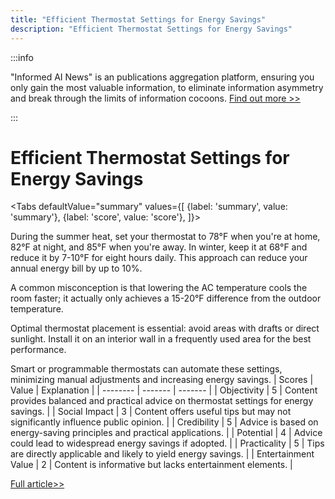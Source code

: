 ```yaml
---
title: "Efficient Thermostat Settings for Energy Savings"
description: "Efficient Thermostat Settings for Energy Savings"
---
```



:::info

"Informed AI News" is an publications aggregation platform, ensuring you only gain the most valuable information, to eliminate information asymmetry and break through the limits of information cocoons.  [Find out more >>](/)

:::

# Efficient Thermostat Settings for Energy Savings


<Tabs
	defaultValue="summary"
	values={[
	{label: 'summary', value: 'summary'},
	{label: 'score', value: 'score'},
]}>
<TabItem value="summary">


During the summer heat, set your thermostat to 78°F when you're at home, 82°F at night, and 85°F when you're away. In winter, keep it at 68°F and reduce it by 7-10°F for eight hours daily. This approach can reduce your annual energy bill by up to 10%.

A common misconception is that lowering the AC temperature cools the room faster; it actually only achieves a 15-20°F difference from the outdoor temperature.

Optimal thermostat placement is essential: avoid areas with drafts or direct sunlight. Install it on an interior wall in a frequently used area for the best performance.

Smart or programmable thermostats can automate these settings, minimizing manual adjustments and increasing energy savings.
</TabItem>
<TabItem value="score">
	| Scores     | Value   | Explanation |
	| -------- | ------- | ------- |
	| Objectivity  | 5    | Content provides balanced and practical advice on thermostat settings for energy savings.    |
	| Social Impact | 3     | Content offers useful tips but may not significantly influence public opinion.    |
	| Credibility    | 5    | Advice is based on energy-saving principles and practical applications.    |
	| Potential    | 4    | Advice could lead to widespread energy savings if adopted.    |
	| Practicality    | 5    | Tips are directly applicable and likely to yield energy savings.    |
	| Entertainment Value    | 2    | Content is informative but lacks entertainment elements.    |
</TabItem>
</Tabs>

[Full article>>](https://www.cnet.com/home/energy-and-utilities/your-thermostat-can-save-you-money-this-summer-heres-how/#ftag=CAD590a51e)
